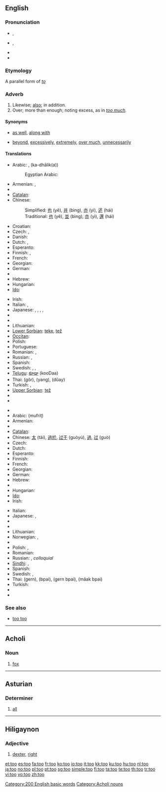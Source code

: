 {{also|to|töö|Tōō}}
==English==

{{rank|well|many|work|127|too|every|think|life}}

===Pronunciation===
* {{a|UK}} {{IPA|/tuː/}}, {{SAMPA|/tu:/}}
* {{a|US}} {{IPA|/tu/}}, {{SAMPA|/tu/}}
* {{audio|en-us-too.ogg|Audio (US)}}
* {{homophones|two|to}}

===Etymology===
A parallel form of ''[[to]]''

===Adverb===
{{infl|en|adverb}}

# Likewise; [[also]]; in addition.
# Over; more than enough; noting excess, as in ''[[too much]].''

====Synonyms====
* {{sense|likewise, also}} [[as well]], [[along with]]
* {{sense|over, more than enough}} [[beyond]], [[excessively]], [[extremely]], [[over much]], [[unnecessarily]]

====Translations====
{{trans-top|Likewise}}
* Arabic: {{t-|ar|ايضا|alt=أيضاً|tr='ayDaan|sc=Arab}}, {{Arab|[[كذلك]]}} (ka-dhālik(a))
*: Egyptian Arabic: {{tø|arz|كمان|tr=kamaan|sc=Arab|xs=Egyptian Arabic}}
* Armenian: {{t-|hy|նաև|tr=naev|sc=Armn|xs=Armenian}}, {{t-|hy|նույնպես|tr=nuynpes|sc=Armn|xs=Armenian}}
* {{trreq|Basque}}
* [[Catalan]]: {{t+|ca|també}}
* Chinese:
*: Simplified: [[也]] (yě), [[并]] (bìng), [[亦]] (yì), [[还]] (hái)
*: Traditional: [[也]] (yě), [[並]] (bìng), [[亦]] (yì), [[還]] (hái)
* Croatian: {{t+|hr|također}}
* Czech: {{t+|cs|také}}, {{t+|cs|též}}
* Danish: {{t+|da|ligeså}}
* Dutch: {{t+|nl|ook}}, {{t+|nl|eveneens}}
* Esperanto: {{t-|eo|ankaŭ|xs=Esperanto}}
* Finnish: {{t+|fi|myös}}, {{t+|fi|-kin}}
* French: {{t+|fr|aussi}}
* Georgian: {{t|ka|აგრეთვე|tr=agret‘ve|xs=Georgian}}
* German: {{t+|de|auch}}
* {{trreq|Greek}}
* Hebrew: {{t-|he|גם כן|tr=gam ken|sc=Hebr}}
* Hungarian: {{t+|hu|is}}
* [[Ido]]: {{t+|io|anke|xs=Ido}}
{{trans-mid}}
* Irish: {{t|ga|freisin|xs=Irish}}
* Italian: {{t+|it|anche}}, {{t+|it|pure}}
* Japanese: {{t+|ja|も|tr=mo|sc=Jpan}}, {{t-|ja|また|tr=mata|sc=Jpan}}, {{t-|ja|さらに|tr=sara-ni|sc=Jpan}}, , {{t-|ja|にも|tr=nimo|sc=Jpan}}
* {{trreq|Korean}}
* {{trreq|Latvian}}
* Lithuanian: {{t|lt|taip pat|xs=Lithuanian}}
* [[Lower Sorbian]]: [[teke]], [[tež]]
* [[Occitan]]: {{t+|oc|tanben|xs=Occitan}}
* Polish: {{t+|pl|też}}
* Portuguese: {{t+|pt|também}}
* Romanian: {{t-|ro|şi}}, {{t+|ro|deasemenea}}
* Russian: {{t+|ru|также|tr=tákže|sc=Cyrl}}, {{t+|ru|тоже|tr=tóže|sc=Cyrl}}
* Spanish: {{t+|es|también}}
* Swedish: {{t+|sv|också}}, {{t+|sv|även}}, {{t+|sv|med}}
* [[Telugu]]: [[కూడా]] (kooDaa)
* Thai: {{Thai|[[ก็]]}} (gôr), {{Thai|[[ยัง]]}} (yang), {{Thai|[[ด้วย]]}} (dûay)
* Turkish: {{t|tr|de}},  {{t|tr|da}}
* [[Upper Sorbian]]: [[tež]]
* {{trreq|Vietnamese}}
* {{trreq|Welsh}}
{{trans-bottom}}

{{trans-top|more than enough; ''as too much''}}
* {{trreq|Albanian}}
* Arabic: {{Arab|[[مفرط]]}} (mufriṭ)
* Armenian: {{t-|hy|չափազանց|tr=čap'azanc'|sc=Armn|xs=Armenian}}
* {{trreq|Basque}}
* [[Catalan]]: {{t+|ca|massa}}
* Chinese: [[太]] (tài), [[過於]], [[过于]] (guòyú), [[過]], [[过]] (guò)
* Czech: {{t+|cs|příliš}}
* Dutch: {{t+|nl|te}}
* Esperanto: {{t-|eo|tro|xs=Esperanto}}
* Finnish: {{t+|fi|liian}}
* French: {{t+|fr|trop}}
* Georgian: {{t|ka|ცოტ-ცოტაობითო|tr=tsot-tsotaobit‘o|xs=Georgian}}
* German: {{t+|de|zu}}
* Hebrew: {{t-|he|מדי|tr=miday|sc=Hebr}}
* {{trreq|Hindi}}
* Hungarian: {{t+|hu|túl}}
* [[Ido]]: {{t+|io|tro|xs=Ido}}
* Irish: {{t|ga|ró-|xs=Irish}}
{{trans-mid}}
* Italian: {{t+|it|troppo}}
* Japanese: {{t-|ja|過ぎ|tr=sugi|sc=Jpan}}, {{t-|ja|過ぎる|tr=sugiru|sc=Jpan}}
* {{trreq|Korean}}
* {{trreq|Latvian}}
* Lithuanian: {{t-|lt|per|xs=Lithuanian}}
* Norwegian: {{t+|no|for}},  {{t|no|altfor}}
* {{trreq|Old English}}
* Polish: {{t+|pl|zbyt}}, {{t+|pl|za}}
* Romanian: {{t-|ro|prea}}
* Russian: {{t+|ru|слишком|tr=slíškom|sc=Cyrl}}, {{t+|ru|чересчур|tr=čeresčúr|sc=Cyrl}} ''colloquial''
* [[Sindhi]]: {{sd-Arab|[[هيڪاندو]]}} {{m}}, {{sd-Arab|[[هيڪاندو]]}} {{f}}
* Spanish: {{t-|es|demasiado}}
* Swedish: {{t+|sv|alltför}}, {{t+|sv|för}}
* Thai: {{Thai|[[เกิน]]}} (gern), {{Thai|[[ไป]]}} (bpai), {{Thai|[[เกินไป]]}} (gern bpai), {{Thai|[[มากไป]]}} (mâak bpai)
* Turkish: {{t|tr|çok}}
* {{trreq|Vietnamese}}
* {{trreq|Welsh}}
{{trans-bottom}}

===See also===
* [[too too]] <!--a duplication used to signify great excess-->

[[Category:200 English basic words]]

----

==Acholi==

===Noun===
{{infl|ach|noun}}

# [[fox]]

[[Category:Acholi nouns]]

----

==Asturian==

===Determiner===
{{infl|ast|determiner form|g=n|masculine|tou|feminine|toa|masculine plural|toos|feminine plural|toes}}

# [[all]]

----

==Hiligaynon==

===Adjective===
{{infl|hil|adjective|head=toó}}

# [[dexter]], [[right]]

[[et:too]]
[[es:too]]
[[fa:too]]
[[fr:too]]
[[ko:too]]
[[io:too]]
[[it:too]]
[[kk:too]]
[[ku:too]]
[[hu:too]]
[[nl:too]]
[[ja:too]]
[[no:too]]
[[pl:too]]
[[pt:too]]
[[sg:too]]
[[simple:too]]
[[fi:too]]
[[ta:too]]
[[te:too]]
[[th:too]]
[[tr:too]]
[[vi:too]]
[[vo:too]]
[[zh:too]]
